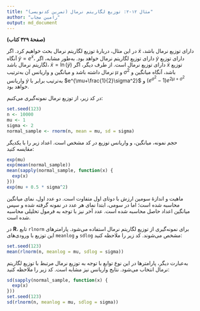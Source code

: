 ```yaml
---
title: "مثال ۱۲-۲: توزیع لگاریتم نرمال (تمرین کدنویسی)"
author: "رامین مجاب"
output: md_document
---
```


**(صفحهٔ ۳۲۹ کتاب)**

در این مثال، دربارهٔ توزیع لگاریتم نرمال بحث خواهیم کرد. اگر $\dot{x}$ دارای توزیع نرمال باشد، آنگاه $\dot{y}=e^{\dot{x}}$، دارای توزیع لگاریتم نرمال خواهد بود. به‌طور مشابه، اگر $\dot{y}$ دارای توزیع لگاریتم نرمال باشد، $\dot{x}=\ln(\dot{y})$ دارای توزیع نرمال است. از طرف دیگر، اگر $\dot{x}$ توزیع نرمال داشته باشد و میانگین و واریانس  آن به‌ترتیب $\mu$ و $\sigma^2$ باشد، آنگاه میانگین و واریانس $\dot{y}$ به‌ترتیب برابر با $e^{\mu+\frac{1}{2}\sigma^2}$ و $(e^{\sigma^2}-1)e^{2\mu+\sigma^2}$ خواهد بود.  

در کد زیر، از توزیع نرمال نمونه‌گیری می‌کنیم:
```r
set.seed(123)
n <- 10000
mu <- 1
sigma <- 2
normal_sample <- rnorm(n, mean = mu, sd = sigma)
```
حجم نمونه، میانگین، و واریانس توزیع در کد مشخص است. اعداد زیر را با یکدیگر مقایسه کنید:

```r
exp(mu)
exp(mean(normal_sample))
mean(sapply(normal_sample, function(x) {
  exp(x)
}))
exp(mu + 0.5 * sigma^2)
```
ماهیت و اندازهٔ سومین ارزش  با دوتای اول متفاوت است. دو عدد اول، نمای میانگین محاسبه شده است؛ اما در سومی، ابتدا نمای هر عدد در نمونه گرفته شده و سپس میانگین اعداد حاصل محاسبه شده است. عدد آخر نیز با توجه به فرمول تحلیلی محاسبه شده است.

در **R**، تابع `rlnorm` برای نمونه‌گیری از توزیع لگاریتم نرمال استفاده می‌شود. پارامترهای این توزیع با ورودی‌های `meanlog` و `sdlog` مشخص می‌شوند. کد زیر را ملاحظه کنید: 

```r
set.seed(123)
mean(rlnorm(n, meanlog = mu, sdlog = sigma))
```
به‌عبارت دیگر، پارامترها در این نوع توابع با توجه به توزیع نرمال مرتبط با توزیع لگاریتم نرمال انتخاب می‌شود. نتایج واریانس نیز مشابه است. کد زیر را ملاحظه کنید:

```r
sd(sapply(normal_sample, function(x) {
  exp(x)
}))
set.seed(123)
sd(rlnorm(n, meanlog = mu, sdlog = sigma))
```

  
